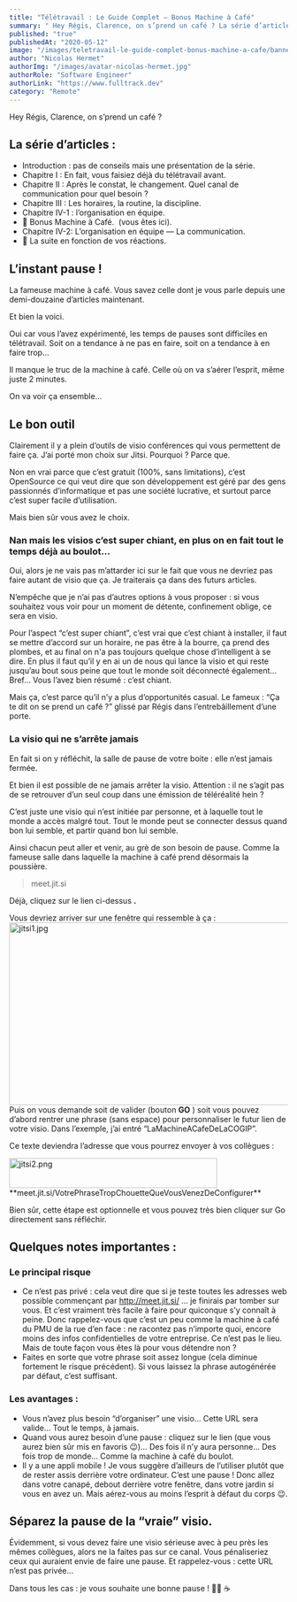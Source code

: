 ```yaml
---
title: "Télétravail : Le Guide Complet — Bonus Machine à Café"
summary: " Hey Régis, Clarence, on s’prend un café ? La série d’articles :• Introduction : pas de ..."
published: "true"
publishedAt: "2020-05-12"
image: "/images/teletravail-le-guide-complet-bonus-machine-a-cafe/banner.jpg"
author: "Nicolas Hermet"
authorImg: "/images/avatar-nicolas-hermet.jpg"
authorRole: "Software Engineer"
authorLink: "https://www.fulltrack.dev"
category: "Remote"
---
```


Hey Régis, Clarence, on s’prend un café ?



## La série d’articles :

- <Link href="https://www.fulltrack.dev/articles/teletravail-le-guide-complet-introduction" >Introduction : pas de conseils mais une présentation de la série.</Link>
- <Link href="https://www.fulltrack.dev/articles/teletravail-le-guide-complet-chapitre-i" >Chapitre I : En fait, vous faisiez déjà du télétravail avant.</Link>
- <Link href="https://www.fulltrack.dev/articles/le-teletravail-le-guide-complet-chapitre-ii" >Chapitre II : Après le constat, le changement. Quel canal de communication pour quel besoin ?</Link>
- <Link href="https://www.fulltrack.dev/articles/teletravail-le-guide-complet-chapitre-iii" >Chapitre III : Les horaires, la routine, la discipline.</Link>
- <Link href="https://www.fulltrack.dev/articles/teletravail-le-guide-complet-chapitre-iv-1" >Chapitre IV-1 : l’organisation en équipe.</Link>
- **📍** Bonus Machine à Café.&nbsp; (vous êtes ici).
- <Link href="https://www.fulltrack.dev/articles/teletravail-le-guide-complet-chapitre-iv-2" >Chapitre IV-2: L’organisation en équipe — La communication.</Link>
- 👷 La suite en fonction de vos réactions.




## L’instant pause !


La fameuse machine à café. Vous savez celle dont je vous parle depuis une demi-douzaine d’articles maintenant.


Et bien la voici.


Oui car vous l’avez expérimenté, les temps de pauses sont difficiles en télétravail. Soit on a tendance à ne pas en faire, soit on a tendance à en faire trop…


Il manque le truc de la machine à café. Celle où on va s’aérer l’esprit, même juste 2 minutes.


On va voir ça ensemble…

## Le bon outil


Clairement il y a plein d’outils de visio conférences qui vous permettent de faire ça.
J’ai porté mon choix sur <Link href="https://jitsi.org/" >Jitsi</Link>. Pourquoi ? Parce que.


Non en vrai parce que c’est gratuit (100%, sans limitations), c’est OpenSource ce qui veut dire que son développement est géré par des gens passionnés d’informatique et pas une société lucrative, et surtout parce c’est super facile d’utilisation.


Mais bien sûr vous avez le choix.


### Nan mais les visios c’est super chiant, en plus on en fait tout le temps déjà au boulot…


Oui, alors je ne vais pas m’attarder ici sur le fait que vous ne devriez pas faire autant de visio que ça. Je traiterais ça dans des futurs articles.


N’empêche que je n’ai pas d’autres options à vous proposer : si vous souhaitez vous voir pour un moment de détente, confinement oblige, ce sera en visio.


Pour l’aspect “c’est super chiant”, c’est vrai que c’est chiant à installer, il faut se mettre d’accord sur un horaire, ne pas être à la bourre, ça prend des plombes, et au final on n'a pas toujours quelque chose d’intelligent à se dire. En plus il faut qu’il y en ai un de nous qui lance la visio et qui reste jusqu’au bout sous peine que tout le monde soit déconnecté également… Bref… Vous l’avez bien résumé : c’est chiant.


Mais ça, c’est parce qu’il n’y a plus d’opportunités casual. Le fameux : “Ça te dit on se prend un café ?” glissé par Régis dans l’entrebâillement d’une porte.


### La visio qui ne s’arrête jamais


En fait si on y réfléchit, la salle de pause de votre boite : elle n’est jamais fermée.


Et bien il est possible de ne jamais arrêter la visio. Attention : il ne s’agit pas de se retrouver d’un seul coup dans une émission de téléréalité hein ?


C’est juste une visio qui n’est initiée par personne, et à laquelle tout le monde a accès malgré tout. Tout le monde peut se connecter dessus quand bon lui semble, et partir quand bon lui semble.


Ainsi chacun peut aller et venir, au grè de son besoin de pause. Comme la fameuse salle dans laquelle la machine à café prend désormais la poussière.

> <Link href="https://meet.jit.si/" >meet.jit.si</Link>



Déjà, cliquez sur le lien ci-dessus **.**


Vous devriez arriver sur une fenêtre qui ressemble à ça :
<Image src="/images/teletravail-le-guide-complet-bonus-machine-a-cafe/jitsi1.jpg" alt="jitsi1.jpg" width="772" height="330" caption="LaMachineACafeDeLaCOGIP deviendra l’URL de votre visio"/>
Puis on vous demande soit de valider (bouton **GO** ) soit vous pouvez d’abord rentrer une phrase (sans espace) pour personnaliser le futur lien de votre visio. Dans l’exemple, j’ai entré “LaMachineACafeDeLaCOGIP”.


Ce texte deviendra l’adresse que vous pourrez envoyer à vos collègues :

<Image src="/images/teletravail-le-guide-complet-bonus-machine-a-cafe/jitsi2.png" alt="jitsi2.png" width="376" height="54" caption="exemple d’adresse que vous pouvez personnaliser"/>
**meet.jit.si/VotrePhraseTropChouetteQueVousVenezDeConfigurer**


Bien sûr, cette étape est optionnelle et vous pouvez très bien cliquer sur Go directement sans réfléchir.




## Quelques notes importantes :



### Le principal risque



- Ce n’est pas privé : cela veut dire que si je teste toutes les adresses web possible commençant par <Link href="http://meet.jit.si/" >http://meet.jit.si/</Link> … je finirais par tomber sur vous. Et c’est vraiment très facile à faire pour quiconque s’y connaît à peine. Donc rappelez-vous que c’est un peu comme la machine à café du PMU de la rue d’en face : ne racontez pas n’importe quoi, encore moins des infos confidentielles de votre entreprise. Ce n’est pas le lieu. Mais de toute façon vous êtes là pour vous détendre non ?
- Faites en sorte que votre phrase soit assez longue (cela diminue fortement le risque précédent). Si vous laissez la phrase autogénérée par défaut, c’est suffisant.



### Les avantages :



- Vous n’avez plus besoin “d’organiser” une visio… Cette URL sera valide… Tout le temps, à jamais.
- Quand vous aurez besoin d’une pause : cliquez sur le lien (que vous aurez bien sûr mis en favoris 😉)… Des fois il n’y aura personne… Des fois trop de monde… Comme la machine à café du boulot.
- Il y a une <Link href="https://play.google.com/store/apps/details?id=org.jitsi.meet&gl=FR" >appli mobile </Link>! Je vous suggère d’ailleurs de l’utiliser plutôt que de rester assis derrière votre ordinateur. C’est une pause ! Donc allez dans votre canapé, debout derrière votre fenêtre, dans votre jardin si vous en avez un. Mais aérez-vous au moins l’esprit à défaut du corps 😉.

## Séparez la pause de la “vraie” visio.



Évidemment, si vous devez faire une visio sérieuse avec à peu près les mêmes collègues, alors ne la faites pas sur ce canal. Vous pénaliseriez ceux qui auraient envie de faire une pause. Et rappelez-vous : cette URL n’est pas privée…

Dans tous les cas : je vous souhaite une bonne pause ! 💺🌴 ☕️
